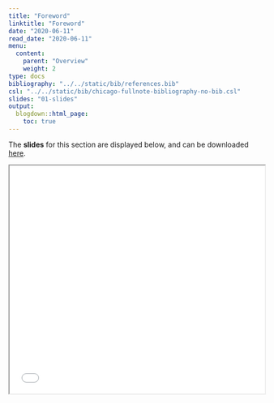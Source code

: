 ```yaml
---
title: "Foreword"
linktitle: "Foreword"
date: "2020-06-11"
read_date: "2020-06-11"
menu:
  content:
    parent: "Overview"
    weight: 2
type: docs
bibliography: "../../static/bib/references.bib"
csl: "../../static/bib/chicago-fullnote-bibliography-no-bib.csl"
slides: "01-slides"
output:
  blogdown::html_page:
    toc: true
---
```


The **slides** for this section are displayed below, and can be downloaded [here](/slides/slidesForeword.pdf).

<iframe src="/slides/slidesForeword.pdf##view=fit" width="100%" height=450>

This browser does not support PDFs. Please download the PDF to view it: Download PDF

</iframe>